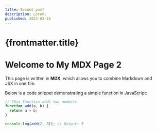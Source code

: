 ```yaml
---
title: Second post
description: Lorem.
published: 2023-03-15
---
```


# {frontmatter.title}


# Welcome to My MDX Page 2

This page is written in **MDX**, which allows you to combine Markdown and JSX in one file.

Below is a code snippet demonstrating a simple function in JavaScript:

```js
// This function adds two numbers
function add(a, b) {
  return a + b;
}

console.log(add(2, 3)); // Output: 5
```